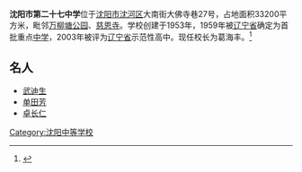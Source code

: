 '''沈阳市第二十七中学'''位于[[沈阳市|沈阳市]][[沈河区|沈河区]]大南街大佛寺巷27号，占地面积33200平方米，毗邻[[万柳塘公园|万柳塘公园]]、[[慈恩寺_(沈阳市)|慈恩寺]]。学校创建于1953年，1959年被[[辽宁省|辽宁省]]确定为首批重点[[中学|中学]]，2003年被评为[[辽宁省|辽宁省]]示范性高中。现任校长为葛海丰。<ref>{{Cite web|url=http://www.sy27zx.cn/index.html|title=沈阳市第二十七中学|accessdate=2017-06-22|work=www.sy27zx.cn|archive-url=https://web.archive.org/web/20171206212351/http://www.sy27zx.cn/index.html|archive-date=2017-12-06|dead-url=yes}}</ref>

== 名人 ==
* [[武迪生|武迪生]]
* [[单田芳|单田芳]]
* [[卓长仁|卓长仁]]
{{Seni-stub}}

[[Category:沈阳中等学校|Category:沈阳中等学校]]